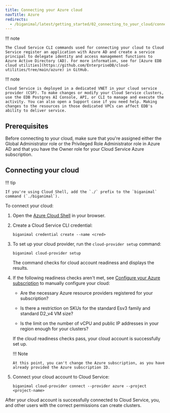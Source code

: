 ```yaml
---
title: Connecting your Azure cloud
navTitle: Azure
redirects:
  - /biganimal/latest/getting_started/02_connecting_to_your_cloud/connecting_azure/ #generated for BigAnimal URL path removal branch
---
```


!!! note

    The Cloud Service CLI commands used for connecting your cloud to Cloud Service register an application with Azure AD and create a service principal to delegate identity and access management functions to Azure Active Directory (AD). For more information, see for [Azure EDB cloud utilities](https://github.com/EnterpriseDB/cloud-utilities/tree/main/azure) in GitHub.

!!! note

    Cloud Service is deployed in a dedicated VNET in your cloud service provider (CSP). To make changes or modify your Cloud Service clusters, use the EDB Postgres AI Console, API, or CLI to manage and execute the activity. You can also open a Support case if you need help. Making changes to the resources in those dedicated VPCs can affect EDB's ability to deliver service.

## Prerequisites

Before connecting to your cloud, make sure that you're assigned either the Global Administrator role or the Privileged Role Administrator role in Azure AD and that you have the Owner role for your Cloud Service Azure subscription.

## Connecting your cloud

!!! tip

    If you're using Cloud Shell, add the `./` prefix to the `biganimal` command (`./biganimal`).

To connect your cloud:

1.  Open the [Azure Cloud Shell](https://shell.azure.com/) in your browser.

2.  Create a Cloud Service CLI credential:

    ```shell
    biganimal credential create --name <cred> 
    ```

3.  To set up your cloud provider, run the `cloud-provider setup` command:

    ```shell
    biganimal cloud-provider setup 
    ```

    The command checks for cloud account readiness and displays the results. 

4.  If the following readiness checks aren't met, see [Configure your Azure subscription](/edb-postgres-ai/cloud-service/getting_started/your_cloud_account/preparing_cloud_account/preparing_azure/#configure-your-azure-subscription) to manually configure your cloud:

    -   Are the necessary Azure resource providers registered for your subscription?

    -   Is there a restriction on SKUs for the standard Esv3 family and standard D2_v4 VM size?

    -   Is the limit on the number of vCPU and public IP addresses in your region enough for your clusters?

    If the cloud readiness checks pass, your cloud account is successfully set up. 

    !!! Note

        At this point, you can't change the Azure subscription, as you have already provided the Azure subscription ID.

5.  Connect your cloud account to Cloud Service:

    ```shell
    biganimal cloud-provider connect --provider azure --project <project-name>
    ```

After your cloud account is successfully connected to Cloud Service, you, and other users with the correct permissions can create clusters.
